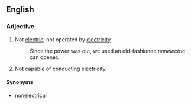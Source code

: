 ==English==

===Adjective===
{{en-adj}}
# Not [[electric]]; not operated by [[electricity]].
#: Since the power was out, we used an old-fashioned ''nonelectric'' can opener.
# Not capable of [[conduct]]ing electricity.

====Synonyms====
* [[nonelectrical]]